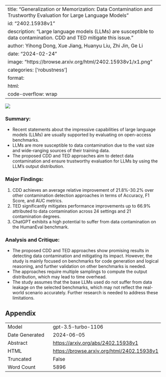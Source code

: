 
---
title: "Generalization or Memorization: Data Contamination and Trustworthy Evaluation for Large Language Models"
id: "2402.15938v1"
description: "Large language models (LLMs) are susceptible to data contamination. CDD and TED mitigate this issue."
author: Yihong Dong, Xue Jiang, Huanyu Liu, Zhi Jin, Ge Li
date: "2024-02-24"
image: "https://browse.arxiv.org/html/2402.15938v1/x1.png"
categories: ['robustness']
format:
  html:
    code-overflow: wrap
---

![](https://browse.arxiv.org/html/2402.15938v1/x1.png)

### Summary:
- Recent statements about the impressive capabilities of large language models (LLMs) are usually supported by evaluating on open-access benchmarks.
- LLMs are more susceptible to data contamination due to the vast size and wide-ranging sources of their training data.
- The proposed CDD and TED approaches aim to detect data contamination and ensure trustworthy evaluation for LLMs by using the LLM's output distribution.

### Major Findings:
1. CDD achieves an average relative improvement of 21.8%-30.2% over other contamination detection approaches in terms of Accuracy, F1 Score, and AUC metrics.
2. TED significantly mitigates performance improvements up to 66.9% attributed to data contamination across 24 settings and 21 contamination degrees.
3. ChatGPT exhibits a high potential to suffer from data contamination on the HumanEval benchmark.

### Analysis and Critique:
- The proposed CDD and TED approaches show promising results in detecting data contamination and mitigating its impact. However, the study is mainly focused on benchmarks for code generation and logical reasoning, and further validation on other benchmarks is needed.
- The approaches require multiple samplings to compute the output distribution, which may lead to time overhead.
- The study assumes that the base LLMs used do not suffer from data leakage on the selected benchmarks, which may not reflect the real-world scenario accurately. Further research is needed to address these limitations.

## Appendix

|          |          |
|----------|----------|
| Model     | gpt-3.5-turbo-1106       |
| Date Generated     | 2024-06-05       |
| Abstract | [https://arxiv.org/abs/2402.15938v1](https://arxiv.org/abs/2402.15938v1)        |
| HTML     | [https://browse.arxiv.org/html/2402.15938v1](https://browse.arxiv.org/html/2402.15938v1)       |
| Truncated       | False       |
| Word Count       | 5896       |